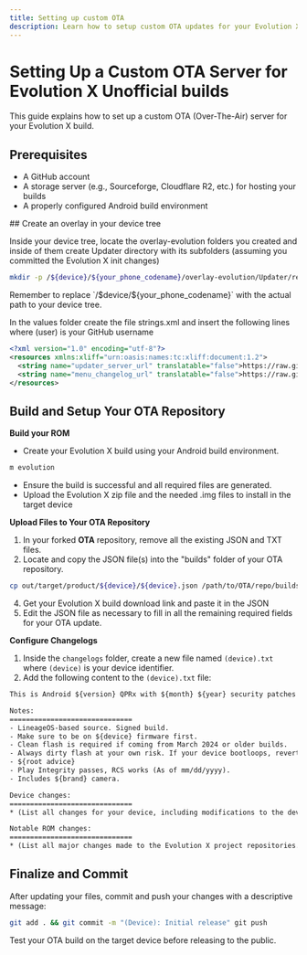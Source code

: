 ```yaml
---
title: Setting up custom OTA
description: Learn how to setup custom OTA updates for your Evolution X unofficial builds
---
```



# Setting Up a Custom OTA Server for Evolution X Unofficial builds

This guide explains how to set up a custom OTA (Over-The-Air) server for your Evolution X build.

## Prerequisites

- A GitHub account
- A storage server (e.g., Sourceforge, Cloudflare R2, etc.) for hosting your builds
- A properly configured Android build environment

<Steps>
## Create an overlay in your device tree

Inside your device tree, locate the overlay-evolution folders you created and inside of them create Updater directory with its subfolders (assuming you committed the Evolution X init changes)

```bash
mkdir -p /${device}/${your_phone_codename}/overlay-evolution/Updater/res/values/
```

<Callout type="info">
  Remember to replace `/$device/${your_phone_codename}` with the actual path to
  your device tree.
</Callout>

In the values folder create the file strings.xml and insert the following lines where (user) is your GitHub username

```xml showLineNumbers filename="strings.xml" /(user)/ {3, 4}
<?xml version="1.0" encoding="utf-8"?>
<resources xmlns:xliff="urn:oasis:names:tc:xliff:document:1.2">
  <string name="updater_server_url" translatable="false">https://raw.githubusercontent.com/(user)/OTA/vic/builds/{device}.json</string>
  <string name="menu_changelog_url" translatable="false">https://raw.githubusercontent.com/(user)/OTA/vic/changelogs/<xliff:g id="device_name">%1$s</xliff:g>.txt</string>
</resources>
```

## Build and Setup Your OTA Repository

**Build your ROM**

- Create your Evolution X build using your Android build environment.

```bash
m evolution
```

- Ensure the build is successful and all required files are generated.
- Upload the Evolution X zip file and the needed .img files to install in the target device

**Upload Files to Your OTA Repository**

1. In your forked **OTA** repository, remove all the existing JSON and TXT files.
2. Locate and copy the JSON file(s) into the "builds" folder of your OTA repository.

```bash
cp out/target/product/${device}/${device}.json /path/to/OTA/repo/builds/
```

4. Get your Evolution X build download link and paste it in the JSON
5. Edit the JSON file as necessary to fill in all the remaining required fields for your OTA update.

**Configure Changelogs**

1. Inside the `changelogs` folder, create a new file named `(device).txt` where `(device)` is your device identifier.
2. Add the following content to the `(device).txt` file:

<FileTree>
  <FileTree.Folder name="changelogs" defaultOpen>
    <FileTree.File name="(device).txt" />
  </FileTree.Folder>
</FileTree>

<FileTree>
  <FileTree.Folder name="changelogs" defaultOpen>
    <FileTree.File name="(device).txt" />
  </FileTree.Folder>
</FileTree>

```txt showLineNumbers filename="${device}.txt"
This is Android ${version} QPRx with ${month} ${year} security patches

Notes:
==============================
- LineageOS-based source. Signed build.
- Make sure to be on ${device} firmware first.
- Clean flash is required if coming from March 2024 or older builds.
- Always dirty flash at your own risk. If your device bootloops, revert to an older build that boots.
- ${root advice}
- Play Integrity passes, RCS works (As of mm/dd/yyyy).
- Includes ${brand} camera.

Device changes:
==============================
* (List all changes for your device, including modifications to the device kernel and vendor files.)

Notable ROM changes:
==============================
* (List all major changes made to the Evolution X project repositories.)
```

## Finalize and Commit

After updating your files, commit and push your changes with a descriptive message:

```bash /(Device)/
git add . && git commit -m "(Device): Initial release" git push
```

<Callout type="info">
  Test your OTA build on the target device before releasing to the public.
</Callout>

</Steps>
